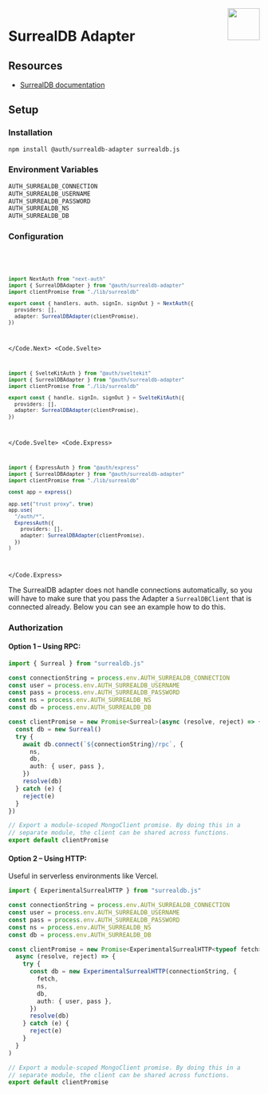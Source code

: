 
<img align="right" src="/img/adapters/surrealdb.svg" height="64" width="64" />

# SurrealDB Adapter

## Resources

- [SurrealDB documentation](https://www.surrealdb.com/docs)

## Setup

### Installation

```bash npm2yarn
npm install @auth/surrealdb-adapter surrealdb.js
```

### Environment Variables

```sh
AUTH_SURREALDB_CONNECTION
AUTH_SURREALDB_USERNAME
AUTH_SURREALDB_PASSWORD
AUTH_SURREALDB_NS
AUTH_SURREALDB_DB
```

### Configuration

<Code>
<Code.Next>

```ts filename="./auth.ts"
import NextAuth from "next-auth"
import { SurrealDBAdapter } from "@auth/surrealdb-adapter"
import clientPromise from "./lib/surrealdb"

export const { handlers, auth, signIn, signOut } = NextAuth({
  providers: [],
  adapter: SurrealDBAdapter(clientPromise),
})
```

</Code.Next>
<Code.Svelte>

```ts filename="./src/auth.ts"
import { SvelteKitAuth } from "@auth/sveltekit"
import { SurrealDBAdapter } from "@auth/surrealdb-adapter"
import clientPromise from "./lib/surrealdb"

export const { handle, signIn, signOut } = SvelteKitAuth({
  providers: [],
  adapter: SurrealDBAdapter(clientPromise),
})
```

</Code.Svelte>
<Code.Express>

```ts filename="./src/routes/auth.route.ts"
import { ExpressAuth } from "@auth/express"
import { SurrealDBAdapter } from "@auth/surrealdb-adapter"
import clientPromise from "./lib/surrealdb"

const app = express()

app.set("trust proxy", true)
app.use(
  "/auth/*",
  ExpressAuth({
    providers: [],
    adapter: SurrealDBAdapter(clientPromise),
  })
)
```

</Code.Express>
</Code>

The SurrealDB adapter does not handle connections automatically, so you will have to make sure that you pass the Adapter a `SurrealDBClient` that is connected already. Below you can see an example how to do this.

### Authorization

#### Option 1 – Using RPC:

```ts filename="./lib/surrealdb.ts"
import { Surreal } from "surrealdb.js"

const connectionString = process.env.AUTH_SURREALDB_CONNECTION
const user = process.env.AUTH_SURREALDB_USERNAME
const pass = process.env.AUTH_SURREALDB_PASSWORD
const ns = process.env.AUTH_SURREALDB_NS
const db = process.env.AUTH_SURREALDB_DB

const clientPromise = new Promise<Surreal>(async (resolve, reject) => {
  const db = new Surreal()
  try {
    await db.connect(`${connectionString}/rpc`, {
      ns,
      db,
      auth: { user, pass },
    })
    resolve(db)
  } catch (e) {
    reject(e)
  }
})

// Export a module-scoped MongoClient promise. By doing this in a
// separate module, the client can be shared across functions.
export default clientPromise
```

#### Option 2 – Using HTTP:

Useful in serverless environments like Vercel.

```ts filename="./lib/surrealdb.ts"
import { ExperimentalSurrealHTTP } from "surrealdb.js"

const connectionString = process.env.AUTH_SURREALDB_CONNECTION
const user = process.env.AUTH_SURREALDB_USERNAME
const pass = process.env.AUTH_SURREALDB_PASSWORD
const ns = process.env.AUTH_SURREALDB_NS
const db = process.env.AUTH_SURREALDB_DB

const clientPromise = new Promise<ExperimentalSurrealHTTP<typeof fetch>>(
  async (resolve, reject) => {
    try {
      const db = new ExperimentalSurrealHTTP(connectionString, {
        fetch,
        ns,
        db,
        auth: { user, pass },
      })
      resolve(db)
    } catch (e) {
      reject(e)
    }
  }
)

// Export a module-scoped MongoClient promise. By doing this in a
// separate module, the client can be shared across functions.
export default clientPromise
```
